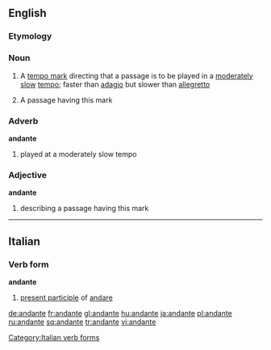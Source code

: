 ==English==

===Etymology===
{{etyl|it}}

===Noun===
{{en-noun}}

# {{music}} A [[tempo mark]] directing that a passage is to be played in a [[moderate]]ly [[slow]] [[tempo]]; faster than [[adagio]] but slower than [[allegretto]]
# {{music}} A passage having this mark

===Adverb===
'''andante'''

# {{music}} played at a moderately slow tempo

===Adjective===
'''andante'''

# {{music}} describing a passage having this mark

----

==Italian==

===Verb form===
'''andante'''

# [[present participle]] of [[andare]]

[[Category:Italian verb forms]]

[[de:andante]]
[[fr:andante]]
[[gl:andante]]
[[hu:andante]]
[[ja:andante]]
[[pl:andante]]
[[ru:andante]]
[[sq:andante]]
[[tr:andante]]
[[vi:andante]]